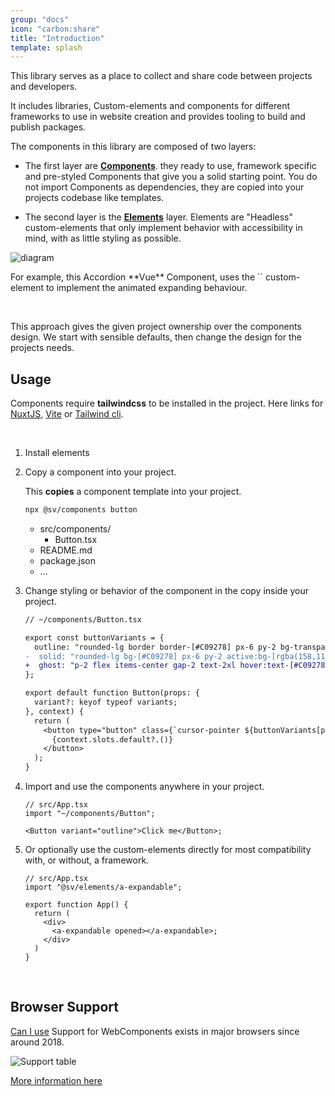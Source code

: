 ```yaml
---
group: "docs"
icon: "carbon:share"
title: "Introduction"
template: splash
---
```



This library serves as a place to collect and share code between projects and developers.

It includes libraries, Custom-elements and components for different frameworks to use in website creation and provides tooling to build and publish packages.

The components in this library are composed of two layers:

- The first layer are **[Components](./components)**. they ready to use, framework specific and pre-styled Components that give you a solid starting point. You do not import Components as dependencies, they are copied into your projects codebase like templates.

- The second layer is the **[Elements](./elements)** layer. Elements are "Headless" custom-elements that only implement behavior with accessibility in mind, with as little styling as possible.

![diagram](../images/concept-diagram.png)

<div class="not-content max-w-[800px]">
  <p>
    For example, this Accordion **Vue** Component, uses the `<a-expandable/>` custom-element to implement the animated expanding behaviour.
  </p>
  <AccordionDemo class="pt-4" client:only="vue" />
</div>

<br/>

This approach gives the given project ownership over the components design. We start with sensible defaults, then change the design for the projects needs.


## Usage

Components require **tailwindcss** to be installed in the project. Here links for [NuxtJS](https://www.npmjs.com/package/@nuxtjs/tailwindcss), [Vite](https://tailwindcss.com/docs/guides/vite) or [Tailwind cli](https://tailwindcss.com/docs/installation).

<br/>

<Steps>

1. Install elements

    <Command
      pnpm="pnpm add @sv/elements"
      npm="npm i @sv/elements"
      bun="bun add @sv/elements"
    />

2. Copy a component into your project.

    This **copies** a component template into your project.

    ```bash
    npx @sv/components button
    ```

    - src/components/
      - Button.tsx
    - README.md
    - package.json
    - ...

3. Change styling or behavior of the component in the copy inside your project.

    ```diff lang="tsx"
    // ~/components/Button.tsx

    export const buttonVariants = {
      outline: "rounded-lg border border-[#C09278] px-6 py-2 bg-transparent",
    -  solid: "rounded-lg bg-[#C09278] px-6 py-2 active:bg-[rgba(158,118,96,1)]",
    +  ghost: "p-2 flex items-center gap-2 text-2xl hover:text-[#C09278]",
    };

    export default function Button(props: {
      variant?: keyof typeof variants;
    }, context) {
      return (
        <button type="button" class={`cursor-pointer ${buttonVariants[props.variant ?? "solid"]}`}>
          {context.slots.default?.()}
        </button>
      );
    }
    ```

4. Import and use the components anywhere in your project.

    ```tsx
    // src/App.tsx
    import "~/components/Button";

    <Button variant="outline">Click me</Button>;
    ```

5. Or optionally use the custom-elements directly for most compatibility with, or without, a framework.

    ```tsx
    // src/App.tsx
    import "@sv/elements/a-expandable";

    export function App() {
      return (
        <div>
          <a-expandable opened></a-expandable>;
        </div>
      )
    }
    ```

</Steps>

<br/>

## Browser Support

[Can I use](https://caniuse.com/mdn-api_window_customelements) Support for WebComponents exists in major browsers since around 2018.

![Support table](../images/support.jpg)

[More information here](https://www.webcomponents.org/)
